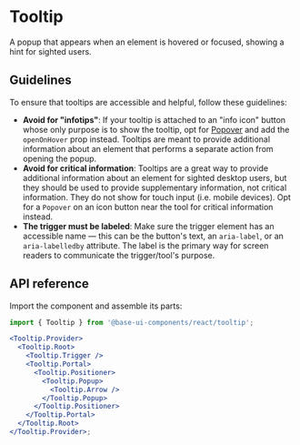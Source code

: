 # Tooltip

<Subtitle>
  A popup that appears when an element is hovered or focused, showing a hint for sighted users.
</Subtitle>
<Meta
  name="description"
  content="A high-quality, unstyled React tooltip component that appears when an element is hovered or focused, showing a hint for sighted users."
/>

<Demo path="./demos/hero" />

## Guidelines

To ensure that tooltips are accessible and helpful, follow these guidelines:

- **Avoid for "infotips"**: If your tooltip is attached to an "info icon" button whose only purpose is to show the tooltip, opt for [Popover](/react/components/popover) and add the `openOnHover` prop instead. Tooltips are meant to provide additional information about an element that performs a separate action from opening the popup.
- **Avoid for critical information**: Tooltips are a great way to provide additional information about an element for sighted desktop users, but they should be used to provide supplementary information, not critical information. They do not show for touch input (i.e. mobile devices). Opt for a `Popover` on an icon button near the tool for critical information instead.
- **The trigger must be labeled**: Make sure the trigger element has an accessible name — this can be the button's text, an `aria-label`, or an `aria-labelledby` attribute. The label is the primary way for screen readers to communicate the trigger/tool's purpose.

## API reference

Import the component and assemble its parts:

```jsx title="Anatomy"
import { Tooltip } from '@base-ui-components/react/tooltip';

<Tooltip.Provider>
  <Tooltip.Root>
    <Tooltip.Trigger />
    <Tooltip.Portal>
      <Tooltip.Positioner>
        <Tooltip.Popup>
          <Tooltip.Arrow />
        </Tooltip.Popup>
      </Tooltip.Positioner>
    </Tooltip.Portal>
  </Tooltip.Root>
</Tooltip.Provider>;
```

<Reference component="Tooltip" parts="Provider, Root, Trigger, Portal, Positioner, Popup, Arrow" />
